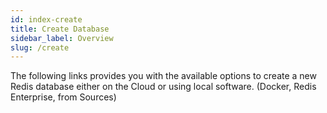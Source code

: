 ```yaml
---
id: index-create
title: Create Database 
sidebar_label: Overview 
slug: /create
---
```




The following links provides you with the available options to create a new Redis database either on the Cloud or using local software. (Docker, Redis Enterprise, from Sources)


<div class="row">

 <div class="col">
     <RedisCard 
        title="Redis Enterprise Cloud" 
        imgPath="recloud.png"
        description="Create database using Redis Enterprise Cloud" 
        preview="recloud.png"
        page="/create/rediscloud"
        />
 </div>


 <div class="col">
    <RedisCard 
        title="Redis on Heroku" 
        description="Create Redis database on Heroku" 
        page="/create/heroku"
        />
 </div>


 <div class="col">
    <RedisCard 
        title="Redis on Azure Cache" 
        description="Create Redis database on Azure Cache" 
        page="/create/azure"
        />
 </div>
</div>

 <div class="row">

 <div class="col">
     <RedisCard
        title="Redis on Google Cloud"
        imgPath="recloud.png"
        description="Create Redis database using Google Cloud"
        preview="recloud.png"
        page="/create/gcp"
        />
</div>


 <div class="col">
    <RedisCard
        title="Redis on AWS"
        description="Create Redis database on AWS"
        page="/create/aws"
        />
 </div>


 <div class="col">
    <RedisCard
        title="Redis on Docker"
        description="Create Redis database on Docker"                   
        page="/create/docker"
        />
 </div>
</div>

<div class="row">

 <div class="col">
     <RedisCard
        title="Redis on Kubernetes"
        imgPath="recloud.png"
        description="Create Redis database on Google Kubernetes Engine"
        preview="recloud.png"
        page="/create/kubernetes"
        />
</div>


 <div class="col">
    <RedisCard
        title="Redis from Source"
        description="Create Redis database from Source"
        page="/create/from-source"
        />   
  </div>

</div>




